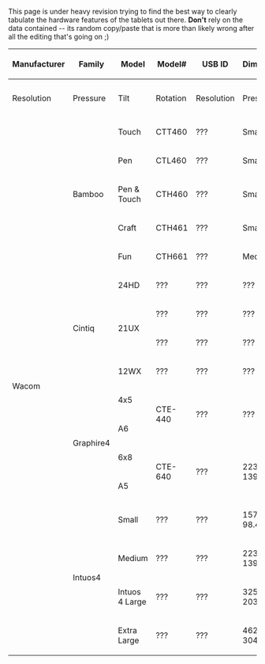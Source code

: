This page is under heavy revision trying to find the best way to clearly tabulate the hardware features of the tablets out there. '''Don't''' rely on the data contained -- its random copy/paste that is more than likely wrong after all the editing that's going on ;)

{| border="1" cellpadding="3" class="wikitable"
|-
! rowspan="2" | Manufacturer
! rowspan="2" | Family
! rowspan="2" | Model
! rowspan="2" | Model#
! rowspan="2" | USB ID
! rowspan="2" | Dimensions
! colspan="4" | Pen
! colspan="2" | Touch
! colspan="4" | Pad
! rowspan="2" | Notes
|-
! Resolution
! Pressure
! Tilt
! Rotation
! Resolution
! Pressure
! ExpressKeys
! Fn Buttons
! Strips
! Wheels
|-
| rowspan="17" | Wacom
| rowspan="5" | Bamboo
| Touch
| CTT460
| ???
| Small
| rowspan="5" | 2450
| rowspan="5" | 1024
| rowspan="5" | N/A
| rowspan="5" | N/A
| rowspan="5" | ???
| rowspan="5" | 16
| rowspan="5" | ???
| rowspan="5" | ???
| rowspan="5" | ???
| rowspan="5" | ???
| No pen digitizer
|-
| Pen
| CTL460
| ???
| Small
| No touch digitizer
|-
| Pen & Touch
| CTH460
| ???
| Small
|
|-
| Craft
| CTH461
| ???
| Small
|
|-
| Fun
| CTH661
| ???
| Medium
|
|-
| rowspan="4" | Cintiq
| 24HD
| ???
| ???
| ???
| rowspan="4" | ???
| rowspan="4" | ???
| rowspan="4" | ???
| rowspan="4" | ???
| rowspan="4" colspan="2" | N/A
| 10
| Mode1L, Mode2L, Mode3L, Mode1R, Mode2R, Mode3R, Info, ???, Settings
| 0
| 2
|
|-
| rowspan="2" | 21UX
| ???
| ???
| ???
| 8
| 0
| 2
| 0
|
|-
| ???
| ???
| ???
| 16
| ModeCycleL, ModeCycleR
| 2
| 0
|
|-
| 12WX
| ???
| ???
| ???
| 10
| 0
| 2
| 0
|
|-
| rowspan="4" | Graphire4
| 4x5
| rowspan="2" | CTE-440
| rowspan="2" | ???
| rowspan="2" | ???
| rowspan="4" | 2032
| rowspan="4" | 512
| rowspan="4" | N/A
| rowspan="4" | N/A
| rowspan="4" colspan="2" | N/A
| rowspan="4" | 2
| rowspan="4" | 0
| rowspan="4" | 0
| rowspan="4" | 1
|
|-
| A6
|-
| 6x8
| rowspan="2" | CTE-640
| rowspan="2" | ???
| rowspan="2" | 223.2mm x 139.7mm
|
|-
| A5
|-
| rowspan="4" | Intuos4
| Small
| ???
| ???
| 157.5mm x 98.4mm
| rowspan="4" | 5080
| rowspan="4" | 2048
| rowspan="4" | ± 60°
| rowspan="4" | Y
| rowspan="4" colspan="2" | N/A
| 6
| rowspan="4" | ModeCycle
| rowspan="4" | 0
| rowspan="4" | 1
| rowspan="4" |
|-
| Medium
| ???
| ???
| 223.2mm x 139.7mm
| rowspan="3" | 8
|-
| Intuos 4 Large
| ???
| ???
| 325.1mm x 203.2mm
|-
| Extra Large
| ???
| ???
| 462mm x 304.8mm
|}